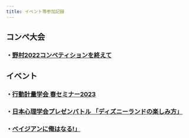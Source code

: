 ```yaml
---
title: イベント等参加記録
---
```


## コンペ大会

### ・[野村2022コンペティションを終えて](https://castella3.github.io/nomura_2022.html)


## イベント

### ・[行動計量学会 春セミナー2023](https://castella3.github.io/spring_BMS_seminar.html)


### ・[日本心理学会プレゼンバトル 「ディズニーランドの楽しみ方」](https://castella3.github.io/nissin_87.html)


### ・[ベイジアンに俺はなる!」](https://castella3.github.io/byse_oosaka.html)
